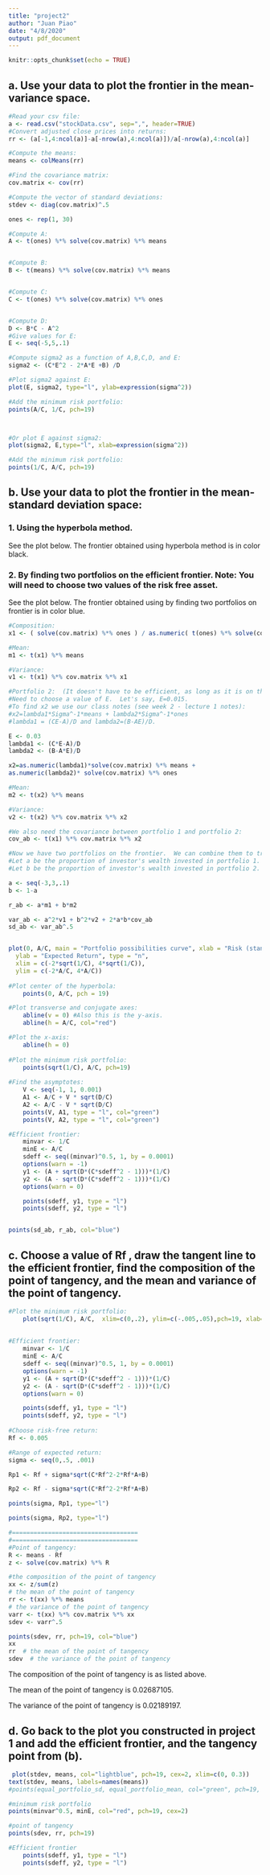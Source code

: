 ```yaml
---
title: "project2"
author: "Juan Piao"
date: "4/8/2020"
output: pdf_document
---
```


```r
knitr::opts_chunk$set(echo = TRUE)
```


## a. Use your data to plot the frontier in the mean-variance space.
```r
#Read your csv file:
a <- read.csv("stockData.csv", sep=",", header=TRUE)
#Convert adjusted close prices into returns:
rr <- (a[-1,4:ncol(a)]-a[-nrow(a),4:ncol(a)])/a[-nrow(a),4:ncol(a)]

#Compute the means:
means <- colMeans(rr)

#Find the covariance matrix:
cov.matrix <- cov(rr)

#Compute the vector of standard deviations:
stdev <- diag(cov.matrix)^.5

ones <- rep(1, 30)

#Compute A:
A <- t(ones) %*% solve(cov.matrix) %*% means


#Compute B:
B <- t(means) %*% solve(cov.matrix) %*% means


#Compute C:
C <- t(ones) %*% solve(cov.matrix) %*% ones


#Compute D:
D <- B*C - A^2
#Give values for E:
E <- seq(-5,5,.1)

#Compute sigma2 as a function of A,B,C,D, and E:
sigma2 <- (C*E^2 - 2*A*E +B) /D

#Plot sigma2 against E:
plot(E, sigma2, type="l", ylab=expression(sigma^2))

#Add the minimum risk portfolio:
points(A/C, 1/C, pch=19)



#Or plot E against sigma2:
plot(sigma2, E,type="l", xlab=expression(sigma^2))

#Add the minimum risk portfolio:
points(1/C, A/C, pch=19)


```

## b. Use your data to plot the frontier in the mean-standard deviation space:
### 1. Using the hyperbola method.

See the plot below. The frontier obtained using hyperbola method is in color black.

### 2. By finding two portfolios on the efficient frontier. Note: You will need to choose two values of the risk free asset.
See the plot below. The frontier obtained using by finding two portfolios on frontier is in color blue.

```r
#Composition:
x1 <- ( solve(cov.matrix) %*% ones ) / as.numeric( t(ones) %*% solve(cov.matrix) %*% ones )

#Mean:
m1 <- t(x1) %*% means

#Variance:
v1 <- t(x1) %*% cov.matrix %*% x1

#Portfolio 2:  (It doesn't have to be efficient, as long as it is on the frontier).
#Need to choose a value of E.  Let's say, E=0.015.
#To find x2 we use our class notes (see week 2 - lecture 1 notes):
#x2=lambda1*Sigma^-1*means + lambda2*Sigma^-1*ones
#lambda1 = (CE-A)/D and lambda2=(B-AE)/D.

E <- 0.03
lambda1 <- (C*E-A)/D
lambda2 <- (B-A*E)/D

x2=as.numeric(lambda1)*solve(cov.matrix) %*% means + 
as.numeric(lambda2)* solve(cov.matrix) %*% ones

#Mean:
m2 <- t(x2) %*% means

#Variance:
v2 <- t(x2) %*% cov.matrix %*% x2

#We also need the covariance between portfolio 1 and portfolio 2:
cov_ab <- t(x1) %*% cov.matrix %*% x2

#Now we have two portfolios on the frontier.  We can combine them to trace out the entire frontier:
#Let a be the proportion of investor's wealth invested in portfolio 1.
#Let b be the proportion of investor's wealth invested in portfolio 2.

a <- seq(-3,3,.1)
b <- 1-a

r_ab <- a*m1 + b*m2

var_ab <- a^2*v1 + b^2*v2 + 2*a*b*cov_ab
sd_ab <- var_ab^.5


plot(0, A/C, main = "Portfolio possibilities curve", xlab = "Risk (standard deviation)",
  ylab = "Expected Return", type = "n",
  xlim = c(-2*sqrt(1/C), 4*sqrt(1/C)), 
  ylim = c(-2*A/C, 4*A/C))
  
#Plot center of the hyperbola:
    points(0, A/C, pch = 19)

#Plot transverse and conjugate axes:
    abline(v = 0) #Also this is the y-axis.
    abline(h = A/C, col="red")

#Plot the x-axis:
    abline(h = 0)
    
#Plot the minimum risk portfolio:
    points(sqrt(1/C), A/C, pch=19)
    
#Find the asymptotes:
    V <- seq(-1, 1, 0.001)
    A1 <- A/C + V * sqrt(D/C)
    A2 <- A/C - V * sqrt(D/C)
    points(V, A1, type = "l", col="green")
    points(V, A2, type = "l", col="green")

#Efficient frontier:
    minvar <- 1/C
    minE <- A/C
    sdeff <- seq((minvar)^0.5, 1, by = 0.0001)
    options(warn = -1)
    y1 <- (A + sqrt(D*(C*sdeff^2 - 1)))*(1/C) 
    y2 <- (A - sqrt(D*(C*sdeff^2 - 1)))*(1/C) 
    options(warn = 0)

    points(sdeff, y1, type = "l")
    points(sdeff, y2, type = "l")


points(sd_ab, r_ab, col="blue")
```


## c. Choose a value of Rf , draw the tangent line to the efficient frontier, find the composition of the point of tangency, and the mean and variance of the point of tangency.

```r

#Plot the minimum risk portfolio:
    plot(sqrt(1/C), A/C,  xlim=c(0,.2), ylim=c(-.005,.05),pch=19, xlab="Portfolio standard deviation", ylab="Portfolio expected return" )
    
    
#Efficient frontier:
    minvar <- 1/C
    minE <- A/C
    sdeff <- seq((minvar)^0.5, 1, by = 0.0001)
    options(warn = -1)
    y1 <- (A + sqrt(D*(C*sdeff^2 - 1)))*(1/C) 
    y2 <- (A - sqrt(D*(C*sdeff^2 - 1)))*(1/C) 
    options(warn = 0)

    points(sdeff, y1, type = "l")
    points(sdeff, y2, type = "l")
    
#Choose risk-free return:
Rf <- 0.005

#Range of expected return:
sigma <- seq(0,.5, .001)

Rp1 <- Rf + sigma*sqrt(C*Rf^2-2*Rf*A+B) 

Rp2 <- Rf - sigma*sqrt(C*Rf^2-2*Rf*A+B) 

points(sigma, Rp1, type="l")

points(sigma, Rp2, type="l")

#===================================
#===================================
#Point of tangency:
R <- means - Rf
z <- solve(cov.matrix) %*% R

#the composition of the point of tangency
xx <- z/sum(z)
# the mean of the point of tangency
rr <- t(xx) %*% means
# the variance of the point of tangency
varr <- t(xx) %*% cov.matrix %*% xx
sdev <- varr^.5

points(sdev, rr, pch=19, col="blue")
xx
rr  # the mean of the point of tangency
sdev  # the variance of the point of tangency
```

The composition of the point of tangency is as listed above.

The mean of the point of tangency is 0.02687105.

The variance of the point of tangency is 0.02189197.

## d. Go back to the plot you constructed in project 1 and add the efficient frontier, and the tangency point from (b).

```r

 plot(stdev, means, col="lightblue", pch=19, cex=2, xlim=c(0, 0.3))
text(stdev, means, labels=names(means))
#points(equal_portfolio_sd, equal_portfolio_mean, col="green", pch=19, cex=2)

#minimum risk portfolio
points(minvar^0.5, minE, col="red", pch=19, cex=2)

#point of tangency
points(sdev, rr, pch=19)

#Efficient frontier
    points(sdeff, y1, type = "l")
    points(sdeff, y2, type = "l")
    
```

